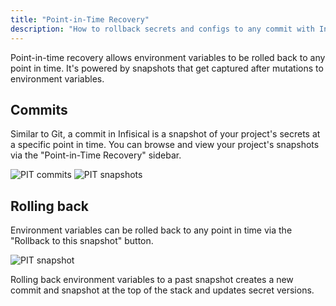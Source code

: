 ```yaml
---
title: "Point-in-Time Recovery"
description: "How to rollback secrets and configs to any commit with Infisical."
---
```


Point-in-time recovery allows environment variables to be rolled back to any point in time. It's powered by snapshots that get captured after mutations to environment variables.

## Commits

Similar to Git, a commit in Infisical is a snapshot of your project's secrets at a specific point in time. You can browse and view your project's snapshots via the "Point-in-Time Recovery" sidebar.

![PIT commits](../../images/pit-commits.png)
![PIT snapshots](../../images/pit-snapshots.png)

## Rolling back

Environment variables can be rolled back to any point in time via the "Rollback to this snapshot" button.

![PIT snapshot](../../images/pit-snapshot.png)

<Note>
  Rolling back environment variables to a past snapshot creates a new commit and
  snapshot at the top of the stack and updates secret versions.
</Note>
